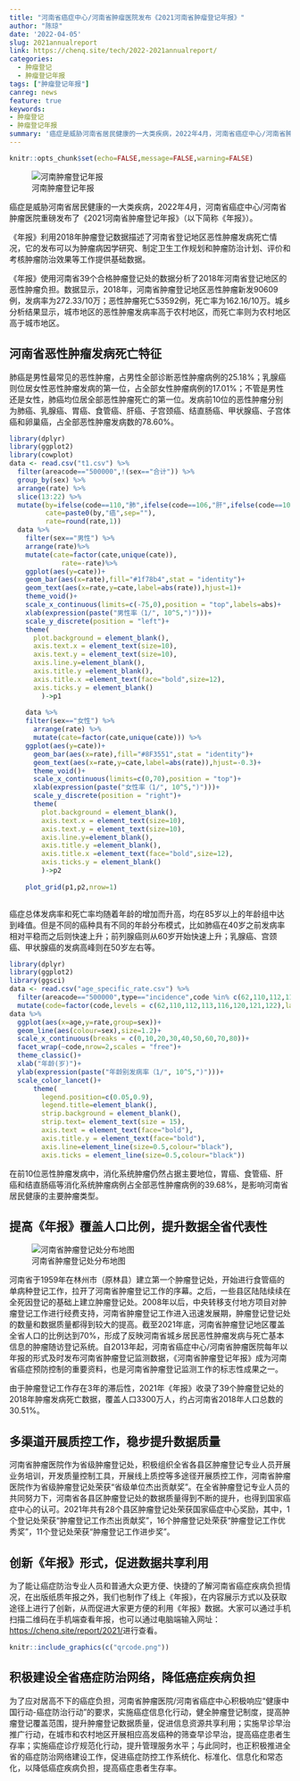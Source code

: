 ```yaml
---
title: "河南省癌症中心/河南省肿瘤医院发布《2021河南省肿瘤登记年报》"
author: "陈琼"
date: '2022-04-05'
slug: 2021annualreport
link: https://chenq.site/tech/2022-2021annualreport/
categories:
  - 肿瘤登记
  - 肿瘤登记年报
tags: ["肿瘤登记年报"]
canreg: news
feature: true
keywords:
- 肿瘤登记
- 肿瘤登记年报
summary: '癌症是威胁河南省居民健康的一大类疾病，2022年4月，河南省癌症中心/河南省肿瘤医院重磅发布了《2021河南省肿瘤登记年报》，对河南省居民恶性肿瘤发病死亡情况进行了系统的描述，为癌症的防控工作提供基础数据。'
---
```


```r
knitr::opts_chunk$set(echo=FALSE,message=FALSE,warning=FALSE)
```

![河南肿瘤登记年报](2021.jpg)

癌症是威胁河南省居民健康的一大类疾病，2022年4月，河南省癌症中心/河南省肿瘤医院重磅发布了《2021河南省肿瘤登记年报》（以下简称《年报》）。

《年报》利用2018年肿瘤登记数据描述了河南省登记地区恶性肿瘤发病死亡情况，它的发布可以为肿瘤病因学研究、制定卫生工作规划和肿瘤防治计划、评价和考核肿瘤防治效果等工作提供基础数据。

《年报》使用河南省39个合格肿瘤登记处的数据分析了2018年河南省登记地区的恶性肿瘤负担。数据显示，2018年，河南省肿瘤登记地区恶性肿瘤新发90609例，发病率为272.33/10万；恶性肿瘤死亡53592例，死亡率为162.16/10万。城乡分析结果显示，城市地区的恶性肿瘤发病率高于农村地区，而死亡率则为农村地区高于城市地区。

## 河南省恶性肿瘤发病死亡特征

肺癌是男性最常见的恶性肿瘤，占男性全部诊断恶性肿瘤病例的25.18%；乳腺癌则位居女性恶性肿瘤发病的第一位，占全部女性肿瘤病例的17.01%；不管是男性还是女性，肺癌均位居全部恶性肿瘤死亡的第一位。发病前10位的恶性肿瘤分别为肺癌、乳腺癌、胃癌、食管癌、肝癌、子宫颈癌、结直肠癌、甲状腺癌、子宫体癌和卵巢癌，占全部恶性肿瘤发病数的78.60%。

```r
library(dplyr)
library(ggplot2)
library(cowplot)
data <- read.csv("t1.csv") %>%
  filter(areacode=="500000",!(sex=="合计")) %>%
  group_by(sex) %>%
  arrange(rate) %>%
  slice(13:22) %>%
  mutate(by=ifelse(code==110,"肺",ifelse(code==106,"肝",ifelse(code==105,"结直肠",ifelse(code==112,"乳腺",ifelse(code==119,"脑",by))))),
         cate=paste0(by,"癌",sep=""),
         rate=round(rate,1))
  data %>% 
    filter(sex=="男性") %>%
    arrange(rate)%>%
    mutate(cate=factor(cate,unique(cate)),
             rate=-rate)%>%
    ggplot(aes(y=cate))+
    geom_bar(aes(x=rate),fill="#1f78b4",stat = "identity")+
    geom_text(aes(x=rate,y=cate,label=abs(rate)),hjust=1)+
    theme_void()+
    scale_x_continuous(limits=c(-75,0),position = "top",labels=abs)+
    xlab(expression(paste("男性率（1/", 10^5,")")))+
    scale_y_discrete(position = "left")+
    theme(
      plot.background = element_blank(),
      axis.text.x = element_text(size=10),
      axis.text.y = element_text(size=10),
      axis.line.y=element_blank(),
      axis.title.y =element_blank(),
      axis.title.x =element_text(face="bold",size=12),
      axis.ticks.y = element_blank()
        )->p1
  
    data %>% 
    filter(sex=="女性") %>% 
      arrange(rate) %>%
      mutate(cate=factor(cate,unique(cate))) %>%
    ggplot(aes(y=cate))+
      geom_bar(aes(x=rate),fill="#8F3551",stat = "identity")+
      geom_text(aes(x=rate,y=cate,label=abs(rate)),hjust=-0.3)+
      theme_void()+
      scale_x_continuous(limits=c(0,70),position = "top")+
      xlab(expression(paste("女性率（1/", 10^5,")")))+
      scale_y_discrete(position = "right")+
      theme(
        plot.background = element_blank(),
        axis.text.x = element_text(size=10),
        axis.text.y = element_text(size=10),
        axis.line.y=element_blank(),
        axis.title.y =element_blank(),
        axis.title.x =element_text(face="bold",size=12),
        axis.ticks.y = element_blank()
        )->p2
    
    plot_grid(p1,p2,nrow=1)
    
```

癌症总体发病率和死亡率均随着年龄的增加而升高，均在85岁以上的年龄组中达到峰值。但是不同的癌种具有不同的年龄分布模式，比如肺癌在40岁之前发病率相对平稳而之后则快速上升；前列腺癌则从60岁开始快速上升；乳腺癌、宫颈癌、甲状腺癌的发病高峰则在50岁左右等。

```r
library(dplyr)
library(ggplot2)
library(ggsci)
data <- read.csv("age_specific_rate.csv") %>%
  filter(areacode=="500000",type=="incidence",code %in% c(62,110,112,113,116,120,121,122)) %>%
  mutate(code=factor(code,levels = c(62,110,112,113,116,120,121,122),labels=c("全部癌种","肺癌","乳腺癌","宫颈癌","前列腺癌","甲状腺癌","淋巴瘤","白血病")))
data %>%
  ggplot(aes(x=age,y=rate,group=sex))+
  geom_line(aes(colour=sex),size=1.2)+
  scale_x_continuous(breaks = c(0,10,20,30,40,50,60,70,80))+
  facet_wrap(~code,nrow=2,scales = "free")+
  theme_classic()+
  xlab("年龄(岁)")+
  ylab(expression(paste("年龄别发病率（1/", 10^5,")")))+
  scale_color_lancet()+
      theme(
        legend.position=c(0.05,0.9),
        legend.title=element_blank(),
        strip.background = element_blank(),
        strip.text= element_text(size = 15),
        axis.text = element_text(face="bold"),
        axis.title.y = element_text(face="bold"),
        axis.line=element_line(size=0.5,colour="black"),
        axis.ticks = element_line(size=0.5,colour="black"))

```

在前10位恶性肿瘤发病中，消化系统肿瘤仍然占据主要地位，胃癌、食管癌、肝癌和结直肠癌等消化系统肿瘤病例占全部恶性肿瘤病例的39.68%，是影响河南省居民健康的主要肿瘤类型。

## 提高《年报》覆盖人口比例，提升数据全省代表性

![河南省肿瘤登记处分布地图](map.png)

河南省于1959年在林州市（原林县）建立第一个肿瘤登记处，开始进行食管癌的单病种登记工作，拉开了河南省肿瘤登记工作的序幕。之后，一些县区陆陆续续在全死因登记的基础上建立肿瘤登记处。2008年以后，中央转移支付地方项目对肿瘤登记工作进行经费支持，河南省肿瘤登记工作进入迅速发展期，肿瘤登记登记处的数量和数据质量都得到较大的提高。截至2021年底，河南省肿瘤登记地区覆盖全省人口的比例达到70%，形成了反映河南省城乡居民恶性肿瘤发病与死亡基本信息的肿瘤随访登记系统。自2013年起，河南省癌症中心/河南省肿瘤医院每年以年报的形式及时发布河南省肿瘤登记监测数据，《河南省肿瘤登记年报》成为河南省癌症预防控制的重要资料，也是河南省肿瘤登记监测工作的标志性成果之一。

由于肿瘤登记工作存在3年的滞后性，2021年《年报》收录了39个肿瘤登记处的2018年肿瘤发病死亡数据，覆盖人口3300万人，约占河南省2018年人口总数的30.51%。

## 多渠道开展质控工作，稳步提升数据质量

河南省肿瘤医院作为省级肿瘤登记处，积极组织全省各县区肿瘤登记专业人员开展业务培训，开发质量控制工具，开展线上质控等多途径开展质控工作，河南省肿瘤医院作为省级肿瘤登记处荣获“省级单位杰出贡献奖”。在全省肿瘤登记专业人员的共同努力下，河南省各县区肿瘤登记处的数据质量得到不断的提升，也得到国家癌症中心的认可。2021年共有28个县区肿瘤登记处荣获国家癌症中心奖励，其中，1个登记处荣获“肿瘤登记工作杰出贡献奖”，16个肿瘤登记处荣获“肿瘤登记工作优秀奖”，11个登记处荣获“肿瘤登记工作进步奖”。

## 创新《年报》形式，促进数据共享利用

为了能让癌症防治专业人员和普通大众更方便、快捷的了解河南省癌症疾病负担情况，在出版纸质年报之外，我们也制作了线上《年报》，在内容展示方式以及获取途径上进行了创新，从而促进大家更方便的利用《年报》数据。大家可以通过手机扫描二维码在手机端查看年报，也可以通过电脑端输入网址：[https://chenq.site/report/2021/](https://chenq.site/report/2021/)进行查看。

```r
knitr::include_graphics(c("qrcode.png"))
```

## 积极建设全省癌症防治网络，降低癌症疾病负担

为了应对居高不下的癌症负担，河南省肿瘤医院/河南省癌症中心积极响应“健康中国行动-癌症防治行动”的要求，实施癌症信息化行动，健全肿瘤登记制度，提高肿瘤登记覆盖范围，提升肿瘤登记数据质量，促进信息资源共享利用；实施早诊早治推广行动，在城市和农村地区开展相应高发癌种的筛查早诊早治，提高癌症患者生存率；实施癌症诊疗规范化行动，提升管理服务水平；与此同时，也正积极推进全省的癌症防治网络建设工作，促进癌症防控工作系统化、标准化、信息化和常态化，以降低癌症疾病负担，提高癌症患者生存率。
